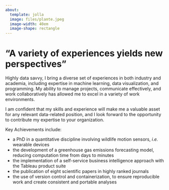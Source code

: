 ```yaml
---
about:
  template: jolla
  image: files/plante.jpeg
  image-width: 40em
  image-shape: rectangle
---
```


::: {#center}
# "A variety of experiences yields new perspectives"

Highly data savvy, I bring a diverse set of experiences in both industry and academia, including expertise in machine learning, data visualization, and programming. My ability to manage projects, communicate effectively, and work collaboratively has allowed me to excel in a variety of work environments.

I am confident that my skills and experience will make me a valuable asset for any relevant data-related position, and I look forward to the opportunity to contribute my expertise to your organization.

Key Achievements include:
:::

::: {#right style="text-align: left"}
-   a PhD in a quantitative discipline involving wildlife motion sensors, *i.e.* wearable devices
-   the development of a greenhouse gas emissions forecasting model, reducing computation time from days to minutes
-   the implementation of a self-service business intelligence approach with the Tableau product suite
-   the publication of eight scientific papers in highly ranked journals
-   the use of version control and containerization, to ensure reproducible work and create consistent and portable analyses
:::
